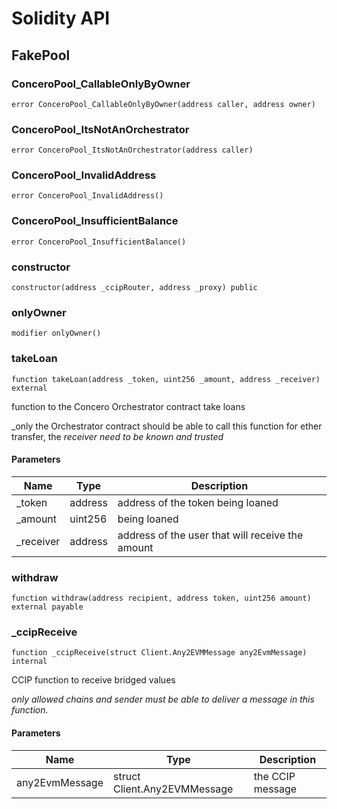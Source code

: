 # Solidity API

## FakePool

### ConceroPool_CallableOnlyByOwner

```solidity
error ConceroPool_CallableOnlyByOwner(address caller, address owner)
```

### ConceroPool_ItsNotAnOrchestrator

```solidity
error ConceroPool_ItsNotAnOrchestrator(address caller)
```

### ConceroPool_InvalidAddress

```solidity
error ConceroPool_InvalidAddress()
```

### ConceroPool_InsufficientBalance

```solidity
error ConceroPool_InsufficientBalance()
```

### constructor

```solidity
constructor(address _ccipRouter, address _proxy) public
```

### onlyOwner

```solidity
modifier onlyOwner()
```

### takeLoan

```solidity
function takeLoan(address _token, uint256 _amount, address _receiver) external
```

function to the Concero Orchestrator contract take loans

_only the Orchestrator contract should be able to call this function
for ether transfer, the _receiver need to be known and trusted_

#### Parameters

| Name | Type | Description |
| ---- | ---- | ----------- |
| _token | address | address of the token being loaned |
| _amount | uint256 | being loaned |
| _receiver | address | address of the user that will receive the amount |

### withdraw

```solidity
function withdraw(address recipient, address token, uint256 amount) external payable
```

### _ccipReceive

```solidity
function _ccipReceive(struct Client.Any2EVMMessage any2EvmMessage) internal
```

CCIP function to receive bridged values

_only allowed chains and sender must be able to deliver a message in this function._

#### Parameters

| Name | Type | Description |
| ---- | ---- | ----------- |
| any2EvmMessage | struct Client.Any2EVMMessage | the CCIP message |


